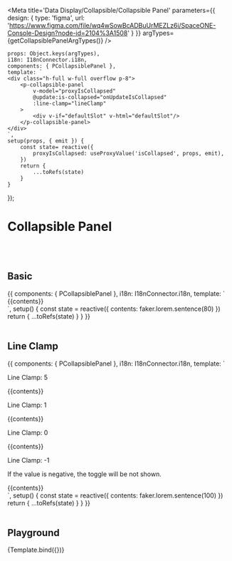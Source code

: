 



<Meta title='Data Display/Collapsible/Collapsible Panel' parameters={{
    design: {
        type: 'figma',
        url: 'https://www.figma.com/file/wq4wSowBcADBuUrMEZLz6i/SpaceONE-Console-Design?node-id=2104%3A1508'
    }
}} argTypes={getCollapsiblePanelArgTypes()} />


    props: Object.keys(argTypes),
    i18n: I18nConnector.i18n,
    components: { PCollapsiblePanel },
    template: `
    <div class="h-full w-full overflow p-8">
        <p-collapsible-panel
            v-model="proxyIsCollapsed"
            @update:is-collapsed="onUpdateIsCollapsed"
            :line-clamp="lineClamp"
        >
            <div v-if="defaultSlot" v-html="defaultSlot"/>
        </p-collapsible-panel>
    </div>
    `,
    setup(props, { emit }) {
        const state= reactive({
            proxyIsCollapsed: useProxyValue('isCollapsed', props, emit),
        })
        return {
            ...toRefs(state)
        }
    }
});


# Collapsible Panel
<br/>
<br/>

## Basic

<Canvas>
    <Story name="Basic">
{{
    components: { PCollapsiblePanel },
    i18n: I18nConnector.i18n,
    template: `
    <div class="h-full w-full overflow p-8">
        <p-collapsible-panel>
            {{contents}}
        </p-collapsible-panel>
    </div>
    `,
    setup() {
        const state = reactive({
            contents: faker.lorem.sentence(80)
        })
        return {
            ...toRefs(state)
        }
    }
}}
    </Story>
</Canvas>

<br/>
<br/>

## Line Clamp

<Canvas>
    <Story name="Line Clamp">
        {{
            components: { PCollapsiblePanel },
            i18n: I18nConnector.i18n,
            template: `
    <div class="h-full w-full overflow p-8">
        <div class="p-4 mb-8">
            <p class="text-xl font-bold mb-2 border-b">Line Clamp: 5</p>
            <p-collapsible-panel :line-clamp="5">
                {{contents}}
            </p-collapsible-panel>
        </div>
        <div class="p-4 mb-8">
            <p class="text-xl font-bold mb-2 border-b">Line Clamp: 1 </p>
            <p-collapsible-panel :line-clamp="1">
                {{contents}}
            </p-collapsible-panel>
        </div>
        <div class="p-4 mb-8">
            <p class="text-xl font-bold mb-2 border-b">Line Clamp: 0</p>
            <p-collapsible-panel :line-clamp="0">
                {{contents}}
            </p-collapsible-panel>
        </div>
        <div class="p-4 mb-8">
            <p class="text-xl font-bold mb-2">Line Clamp: -1</p>
            <p class="border-b mb-2">If the value is negative, the toggle will be not shown.</p>
            <p-collapsible-panel :line-clamp="-1">
                {{contents}}
            </p-collapsible-panel>
        </div>
    </div>
    `,
            setup() {
                const state = reactive({
                    contents: faker.lorem.sentence(100)
                })
                return {
                    ...toRefs(state)
                }
            }
        }}
    </Story>
</Canvas>

<br/>
<br/>



## Playground

<Canvas>
    <Story name="Playground">
        {Template.bind({})}
    </Story>
</Canvas>

<ArgsTable story="Playground"/>

